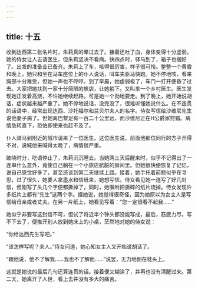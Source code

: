 ```yaml
---
---
---
```

title: 十五
---




收到达西第二张名片时，朱莉真的晕过去了。接着还吐了血，身体变得十分虚弱。她的侍女让人去请医生，但朱莉坚决不看病。快四点时，驿马到了，箱子也捆好了。出发的准备业已备齐。朱莉上了车，咳得很厉害，样子很可怜。整整一个黄昏和晚上，她只和坐在马车座位上的仆人说话，叫车夫驱马快跑。她不停地咳，看来胸部十分难受，但她一声也不哼哼。到了早晨，她虚弱极了，车门一打开便昏了过去。大家把她扶到一家十分简陋的旅店，让她躺下。又叫来一个乡村医生。医生发现她正发着高烧，不许她继续赶路。可是她一个劲地要走。到了晚上，她开始说胡话，症状越来越严重了。她不停地说话，没完没了，很难听懂她说什么。在不连贯的话语中，经常出现达西、沙托福尔和兰贝尔夫人的名字。侍女写信给沙维尼先生说他妻子病了。但她离巴黎足有一百二十公里远，而沙维尼正在H公爵家狩猎。病情急转直下，恐怕即使来也赶不及了。

仆人骑马到附近的城市请来了一位医生。这位医生说，前面他那位同行的方子开得不对，说喊他来喊得太晚了，病情很严重。

破晓时分，呓语停止了，朱莉沉沉睡去。当她两三天后醒来时，似乎不记得出了一连串什么意外，竟使自己躺在一个小旅店肮脏的房间里。但她很快便恢复了记忆，说自己感觉好多了，甚至还谈到第二天继续上路。接着，她手托着前额似乎在寻思，过了很久，她要人拿墨水和信纸来，她想写信。侍女看见她一连写了好几封信，但刚写了头几个字便都撕掉了，同时，她嘱咐把撕碎的纸片烧掉。侍女发现许多纸片上都有“先生”这两个字。据她说，她觉得很奇怪，因为她原以为女主人是写信给母亲或者丈夫。在另一片纸上，她看见写着：“您一定很看不起我……”

她似乎非要写这封信不可，但试了将近半个钟头都没能写成，最后，筋疲力尽，写不下去了，便推开别人放到她床上的小桌，茫然地对她的侍女说：

“你给达西先生写吧。”

“该怎样写呢？夫人。”侍女问道，她心知女主人又开始说胡话了。

“跟他说，他不了解我……我也不了解他……”说罢，无力地倒在枕头上。

这就是她说的最后几句还算连贯的话。接着便又糊涂了，并再也没有清醒过来。第二天，她离开了人世，看上去并没有多大的痛苦。